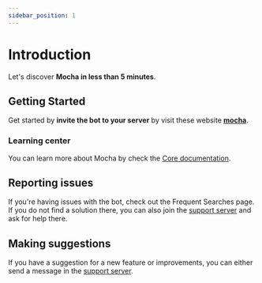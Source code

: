 ```yaml
---
sidebar_position: 1
---
```


# Introduction

Let's discover **Mocha in less than 5 minutes**.

## Getting Started

Get started by **invite the bot to your server** by visit these website **[mocha](https://mocha.chroma-gaming.xyz)**.

### Learning center

You can learn more about Mocha by check the [Core documentation](/category/core).

## Reporting issues

If you're having issues with the bot, check out the Frequent Searches page. If you do not find a solution there, you can also join the [support server](https://discord.gg/PQnkPABkbd) and ask for help there.

## Making suggestions

If you have a suggestion for a new feature or improvements, you can either send a message in the [support server](https://discord.gg/PQnkPABkbd).
